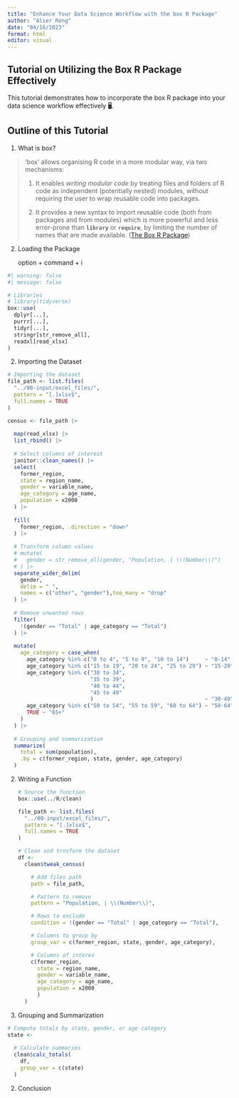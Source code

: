 ```yaml
---
title: "Enhance Your Data Science Workflow with the box R Package"
author: "Alier Reng"
date: "04/16/2023"
format: html
editor: visual
---
```


## Tutorial on Utilizing the Box R Package Effectively

This tutorial demonstrates how to incorporate the box R package into your data science workflow effectively 🖥️.

## Outline of this Tutorial

1.  What is box?

> 'box' allows organising R code in a more modular way, via two mechanisms:
>
> 1.  It enables *writing modular code* by treating files and folders of R code as independent (potentially nested) modules, without requiring the user to wrap reusable code into packages.
>
> 2.  It provides a new syntax to import reusable code (both from packages and from modules) which is more powerful and less error-prone than **`library`** or **`require`**, by limiting the number of names that are made available.
>     ([The Box R Package](https://morioh.com/p/9a313401f051))

2.  Loading the Package

    option + command + i

```r
#| warning: false
#| message: false

# Libraries
# library(tidyverse)
box::use(
  dplyr[...], 
  purrr[...], 
  tidyr[...], 
  stringr[str_remove_all],
  readxl[read_xlsx]
)

```

2.  Importing the Dataset

```r
# Importing the dataset
file_path <- list.files(
  "../00-input/excel_files/", 
  pattern = "[.]xlsx$", 
  full.names = TRUE
)

census <- file_path |>
  
  map(read_xlsx) |> 
  list_rbind() |> 
  
  # Select columns of interest
  janitor::clean_names() |> 
  select(
    former_region, 
    state = region_name,
    gender = variable_name,
    age_category = age_name,
    population = x2008
  ) |>
  
  fill(
    former_region, .direction = "down"
  ) |> 
  
  # Transform column values
  # mutate(
  #   gender = str_remove_all(gender, "Population, | \\(Number\\)")
  # ) |> 
  separate_wider_delim(
    gender,
    delim = " ",
    names = c("other", "gender"),too_many = "drop"
  ) |> 
  
  # Remove unwanted rows
  filter(
    !(gender == "Total" | age_category == "Total")
  ) |> 
  
  mutate(
    age_category = case_when(
      age_category %in% c("0 to 4", "5 to 9", "10 to 14")     ~ "0-14",
      age_category %in% c("15 to 19", "20 to 24", "25 to 29") ~ "15-29",
      age_category %in% c("30 to 34", 
                          "35 to 39", 
                          "40 to 44", 
                          "45 to 49"
                          )                                   ~ "30-49",
      age_category %in% c("50 to 54", "55 to 59", "60 to 64") ~ "50-64",
      TRUE ~ "65+"
    )
  ) |> 
  
  # Grouping and summarization
  summarize(
    total = sum(population),
    .by = c(former_region, state, gender, age_category)
  )
```

2.  Writing a Function

    ```r
    # Source the function
    box::use(../R/clean)

    file_path <- list.files(
      "../00-input/excel_files/", 
      pattern = "[.]xlsx$", 
      full.names = TRUE
    )

    # Clean and trnsform the dataset
    df <- 
      clean$tweak_census(
        
        # Add files path
        path = file_path, 
        
        # Pattern to remove
        pattern = "Population, | \\(Number\\)", 
        
        # Rows to exclude
        condition = !(gender == "Total" | age_category == "Total"),
        
        # Columns to group by
        group_var = c(former_region, state, gender, age_category),
        
        # Columns of interes
        c(former_region, 
          state = region_name, 
          gender = variable_name, 
          age_category = age_name, 
          population = x2008
          )
      )
    ```

3.  Grouping and Summarization

```r
# Compute totals by state, gender, or age category
state <- 
  
  # Calculate summaries
  clean$calc_totals(
    df, 
    group_var = c(state)
  )
```

2.  Conclusion
